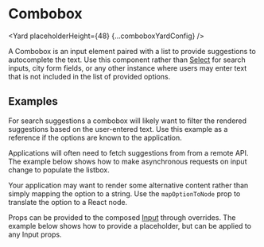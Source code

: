 <!--
Copyright (c) Uber Technologies, Inc.

This source code is licensed under the MIT license found in the
LICENSE file in the root directory of this source tree.
-->






# Combobox

<Yard placeholderHeight={48} {...comboboxYardConfig} />

A Combobox is an input element paired with a list to provide suggestions to autocomplete the text. Use this
component rather than [Select](/components/select) for search inputs, city form fields, or any other instance
where users may enter text that is not included in the list of provided options.

## Examples

For search suggestions a combobox will likely want to filter the rendered suggestions based on the user-entered
text. Use this example as a reference if the options are known to the application.

<Example title="Filtered options" path="combobox/filtered-options.tsx">
  <FilteredOptions />
</Example>

Applications will often need to fetch suggestions from from a remote API. The example below shows how to make
asynchronous requests on input change to populate the listbox.

<Example title="Async options" path="combobox/async-options.tsx">
  <AsyncOptions />
</Example>

Your application may want to render some alternative content rather than simply mapping the option to a string.
Use the `mapOptionToNode` prop to translate the option to a React node.

<Example title="Custom option node" path="combobox/replacement-node.tsx">
  <ReplacementNode />
</Example>

Props can be provided to the composed [Input](/components/input) through overrides. The example below shows how
to provide a placeholder, but can be applied to any Input props.

<Example title="Input props" path="combobox/input-overrides.tsx">
  <InputOverrides />
</Example>

<Example title="Focus and inputRef" path="combobox/focus.tsx">
  <Focus />
</Example>

<Exports
  component={ComboboxExports}
  title="Combobox exports"
  path="baseui/combobox"
/>

